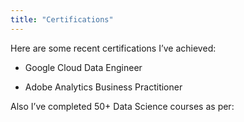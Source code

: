 ```yaml
---
title: "Certifications"
---
```


Here are some recent certifications I've achieved:

* Google Cloud Data Engineer


* Adobe Analytics Business Practitioner


Also I've completed 50+ Data Science courses as per:
